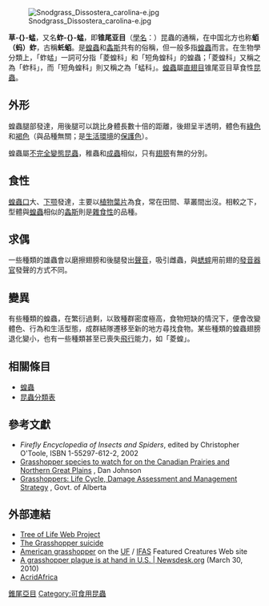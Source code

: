 {{TA
|T=zh-hans:蚱蜢;zh-hant:蚱蜢; zh-hk:草蜢
|1=zh-hans:蚱蜢;zh-hant:蚱蜢; zh-hk:草蜢
}}
{{For|“草蜢”、“蚱蜢”的其他含义|草蜢 (消歧义)}}
{{AutoTaxobox
|fossil_range=晚[[二叠纪|二叠纪]] - [[全新世|全新世]]
| image = Young grasshopper on grass stalk02.jpg
| image_caption = 未成熟草蜢
| taxon = Caelifera
| subdivision_ranks = 科
| subdivision = 
'''總科''':[[蚤蝼总科|蚤蝼总科]][[Tridactyloidea|Tridactyloidea]]<br>
*[[Cylindrachaetidae|Cylindrachaetidae]]
*[[Ripipterygidae|Ripipterygidae]]
*[[Tridactylidae|Tridactylidae]]
'''總科''':[[区蚱总科|区蚱总科]][[Tetrigoidea|Tetrigoidea]]<br>
*[[Tetrigidae|Tetrigidae]]
'''總科''':[[蜢总科|蜢总科]][[Eumastacoidea|Eumastacoidea]]
*[[Chorotypidae|Chorotypidae]]
*[[Episactidae|Episactidae]]
*[[Eumastacidae|Eumastacidae]]
*[[Euschmidtiidae|Euschmidtiidae]]
*[[Mastacideidae|Mastacideidae]]
*[[Morabidae|Morabidae]]
*[[Proscopiidae|Proscopiidae]]
*[[Thericleidae|Thericleidae]]
'''總科''':[[牛蝗总科|牛蝗总科]][[Pneumoroidea|Pneumoroidea]]
*[[Pneumoridae|Pneumoridae]]
'''總科''':[[锥头蝗总科|锥头蝗总科]][[Pyrgomorphoidea|Pyrgomorphoidea]]
*[[Pyrgomorphidae|Pyrgomorphidae]]
'''總科''':[[蝗总科|蝗总科]][[Acridoidea|Acridoidea]]
*[[蝗科|蝗科]]（Acrididae）
*[[Catantopidae|Catantopidae]]
*[[Charilaidae|Charilaidae]]
*[[Dericorythidae|Dericorythidae]]
*[[沙蝗科|沙蝗科]]（Lathiceridae）
*[[小蝻蝗科|小蝻蝗科]]（Lentulidae）
*[[Lithidiidae|Lithidiidae]]
*[[針癩蝗科|針癩蝗科]]（Ommexechidae）
*[[癩蝗科|癩蝗科]]（Pamphagidae）
*[[Pyrgacrididae|Pyrgacrididae]]
*[[花癩蝗科|花癩蝗科]]
*[[無翅蝗科|無翅蝗科]]（Tristiridae）
'''總科''':[[长角蝗总科|长角蝗总科]][[Tanaoceroidea|Tanaoceroidea]]
*[[Tanaoceridae|Tanaoceridae]]
'''總科''': [[葉蝗總科|葉蝗總科]]（Trigonopterygoidea）
*[[葉蝗科|葉蝗科]]（Trigonopterygidae）
*[[刀蝗科|刀蝗科]]（Xyronotidae）
}}
[[File:Snodgrass_Dissostera_carolina-e.jpg|thumb]]

'''草-{}-蜢'''，又名'''蚱-{}-蜢'''，即'''锥尾亚目'''（[[學名|學名]]：{{lang|la|Caelifera}}）昆蟲的通稱，在中国北方也称'''蛨（蚂）蚱'''，古稱'''虴蛨'''。是[[蝗蟲|蝗蟲]]和[[螽斯科|螽斯]]共有的俗稱，但一般多指[[蝗蟲|蝗蟲]]而言。在生物學分類上，「蚱蜢」一詞可分指「菱蝗科」和「短角蝗科」的蝗蟲；「菱蝗科」又稱之為「蚱科」，而「短角蝗科」則又稱之為「蜢科」。[[蝗蟲|蝗蟲]]屬[[直翅目|直翅目]]锥尾亚目草食性[[昆蟲|昆蟲]]。

== 外形 ==
蝗蟲腿部發達，用後腿可以跳比身體長數十倍的距離，後翅呈半透明，體色有[[綠色|綠色]]和[[褐色|褐色]]（與品種無關；是[[生活|生活]][[環境|環境]]的[[保護色|保護色]]）。

蝗蟲屬[[不完全變態|不完全變態]][[昆蟲|昆蟲]]，稚蟲和[[成蟲|成蟲]]相似，只有[[翅膀|翅膀]]有無的分別。

== 食性 ==
[[蝗蟲|蝗蟲]][[口|口]]大、[[下颚|下颚]]發達，主要以[[植物|植物]][[葉片|葉片]]為食，常在田間、草叢間出沒。相較之下，型體與[[蝗蟲|蝗蟲]]相似的[[螽斯|螽斯]]則是[[雜食性|雜食性]]的品種。

== 求偶 ==
一些種類的雄蟲會以磨擦翅膀和後腿發出[[聲音|聲音]]，吸引雌蟲，與[[蟋蟀|蟋蟀]]用前翅的[[發音|發音]][[器官|器官]]發聲的方式不同。

== 變異 ==
有些種類的蝗蟲，在繁衍過剩，以致種群密度極高，食物短缺的情況下，便會改變體色、行為和生活型態，成群結隊遷移至新的地方尋找食物。某些種類的蝗蟲翅膀退化變小，也有一些種類甚至已喪失[[飛行|飛行]]能力，如「菱蝗」。

== 相關條目 ==
*[[蝗蟲|蝗蟲]]
*[[昆蟲分類表|昆蟲分類表]]

{{肉類食物}}
==參考文獻==
{{refbegin}}
*''Firefly Encyclopedia of Insects and Spiders'', edited by Christopher O'Toole, ISBN 1-55297-612-2, 2002
*[http://people.uleth.ca/~dan.johnson/htm/dj_gh_guide.htm Grasshopper species to watch for on the Canadian Prairies and Northern Great Plains] {{Wayback|url=http://people.uleth.ca/~dan.johnson/htm/dj_gh_guide.htm |date=20121110012842 }}, Dan Johnson
*[http://www1.agric.gov.ab.ca/$department/deptdocs.nsf/all/agdex3497 Grasshoppers: Life Cycle, Damage Assessment and Management Strategy] {{Wayback|url=http://www1.agric.gov.ab.ca/$department/deptdocs.nsf/all/agdex3497 |date=20130326084934 }}, Govt. of Alberta
{{refend}}

==外部連結==
{{wikiquote|Grasshoppers}}
{{commons category|Caelifera}}
{{wikispecies|Caelifera}}
*[http://tolweb.org/tree?group=Caelifera Tree of Life Web Project] {{Wayback|url=http://tolweb.org/tree?group=Caelifera |date=20150408064407 }}
*[https://web.archive.org/web/20100817235803/http://en.ird.fr/the-media-library/videos-on-line-canal-ird/a-manipulative-parasite/a-manipulative-parasite The Grasshopper suicide]
*[https://web.archive.org/web/20090224004943/http://entomology.ifas.ufl.edu/creatures/field/amhopper.htm American grasshopper] on the [[University_of_Florida|UF]] / [[Institute_of_Food_and_Agricultural_Sciences|IFAS]] Featured Creatures Web site
*[http://newsdesk.org/2010/03/a-grasshopper-plague-is-at-hand-in-u-s/ A grasshopper plague is at hand in U.S. | Newsdesk.org] {{Wayback|url=http://newsdesk.org/2010/03/a-grasshopper-plague-is-at-hand-in-u-s/ |date=20120318140149 }} (March 30, 2010)
*[http://acrida.info AcridAfrica] {{Wayback|url=http://acrida.info/ |date=20110721183553 }}

{{Authority control}}
{{Taxonbar|from=Q83902}}

[[Category:錐尾亞目|]]
[[Category:可食用昆蟲|Category:可食用昆蟲]]